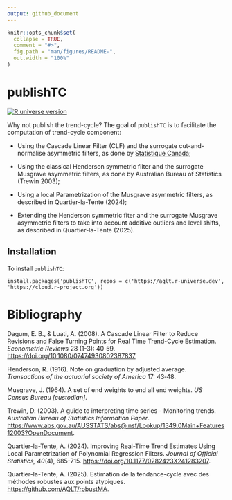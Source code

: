 ```yaml
---
output: github_document
---
```


<!-- README.md is generated from README.Rmd. Please edit that file -->

```r
knitr::opts_chunk$set(
  collapse = TRUE,
  comment = "#>",
  fig.path = "man/figures/README-",
  out.width = "100%"
)
```

# publishTC

[![R universe version](https://aqlt.r-universe.dev/badges/publishTC)](https://aqlt.r-universe.dev/publishTC)


Why not publish the trend-cycle?
The goal of `publishTC` is to facilitate the computation of trend-cycle component:

- Using the Cascade Linear Filter (CLF) and the surrogate cut-and-normalise asymmetric filters, as done by [Statistique Canada](https://www.statcan.gc.ca/en/dai/btd/trend-cycle);

- Using the classical Henderson symmetric filter and the surrogate Musgrave asymmetric filters, as done by Australian Bureau of Statistics (Trewin 2003);

- Using a local Parametrization of the Musgrave asymmetric filters, as described in Quartier-la-Tente (2024);

- Extending the Henderson symmetric fiter and the surrogate Musgrave asymmetric filters to take into account additive outliers and level shifts, as described in Quartier-la-Tente (2025).

## Installation

To install `publishTC`:

```
install.packages('publishTC', repos = c('https://aqlt.r-universe.dev', 'https://cloud.r-project.org'))
```


# Bibliography

Dagum, E. B., & Luati, A. (2008). A Cascade Linear Filter to Reduce Revisions and False Turning Points for Real Time Trend-Cycle Estimation. *Econometric Reviews* 28 (1-3): 40‑59. <https://doi.org/10.1080/07474930802387837>

Henderson, R. (1916). Note on graduation by adjusted average. *Transactions of the actuarial society of America* 17: 43‑48.

Musgrave, J. (1964). A set of end weights to end all end weights. *US Census Bureau [custodian]*.

Trewin, D. (2003). A guide to interpreting time series - Monitoring trends. *Australian Bureau of Statistics Information Paper*. <https://www.abs.gov.au/AUSSTATS/abs@.nsf/Lookup/1349.0Main+Features12003?OpenDocument>.

Quartier-la-Tente, A. (2024). Improving Real-Time Trend Estimates Using Local Parametrization of Polynomial Regression Filters. *Journal of Official Statistics, 40*(4), 685-715. <https://doi.org/10.1177/0282423X241283207>.

Quartier-la-Tente, A. (2025). Estimation de la tendance-cycle avec des méthodes robustes aux points atypiques. <https://github.com/AQLT/robustMA>.

